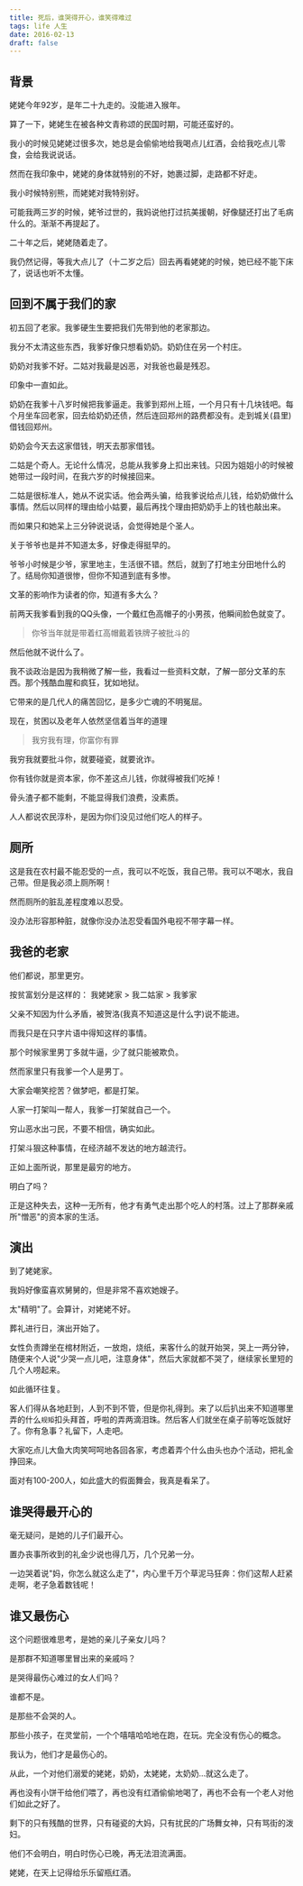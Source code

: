 ```yaml
---
title: 死后，谁哭得开心，谁笑得难过
tags: life 人生
date: 2016-02-13
draft: false
---
```


## 背景

姥姥今年92岁，是年二十九走的。没能进入猴年。

算了一下，姥姥生在被各种文青称颂的民国时期，可能还蛮好的。

我小的时候见姥姥过很多次，她总是会偷偷地给我喝点儿红酒，会给我吃点儿零食，会给我说说话。

然而在我印象中，姥姥的身体就特别的不好，她裹过脚，走路都不好走。

我小时候特别熊，而姥姥对我特别好。

可能我两三岁的时候，姥爷过世的，我妈说他打过抗美援朝，好像腿还打出了毛病什么的。渐渐不再提起了。

二十年之后，姥姥随着走了。

我仍然记得，等我大点儿了（十二岁之后）回去再看姥姥的时候，她已经不能下床了，说话也听不太懂。

## 回到不属于我们的家

初五回了老家。我爹硬生生要把我们先带到他的老家那边。

我分不太清这些东西，我爹好像只想看奶奶。奶奶住在另一个村庄。

奶奶对我爹不好。二姑对我最是凶恶，对我爸也最是残忍。

印象中一直如此。

奶奶在我爹十八岁时候把我爹逼走。我爹到郑州上班，一个月只有十几块钱吧。每个月坐车回老家，回去给奶奶还债，然后连回郑州的路费都没有。走到城关(县里)借钱回郑州。

奶奶会今天去这家借钱，明天去那家借钱。

二姑是个奇人。无论什么情况，总能从我爹身上扣出来钱。只因为姐姐小的时候被她带过一段时间，在我六岁的时候接回来。

二姑是很标准人，她从不说实话。他会两头骗，给我爹说给点儿钱，给奶奶做什么事情。然后以同样的理由给小姑要，最后再找个理由把奶奶手上的钱也敲出来。

而如果只和她呆上三分钟说说话，会觉得她是个圣人。

关于爷爷也是并不知道太多，好像走得挺早的。

爷爷小时候是少爷，家里地主，生活很不错。然后，就到了打地主分田地什么的了。结局你知道很惨，但你不知道到底有多惨。

文革的影响作为读者的你，知道有多大么？

前两天我爹看到我的QQ头像，一个戴红色高帽子的小男孩，他瞬间脸色就变了。

> 你爷当年就是带着红高帽戴着铁牌子被批斗的

然后他就不说什么了。

我不谈政治是因为我稍微了解一些，我看过一些资料文献，了解一部分文革的东西。那个残酷血腥和疯狂，犹如地狱。

它带来的是几代人的痛苦回忆，是多少亡魂的不明冤屈。

现在，贫困以及老年人依然坚信着当年的道理

> 我穷我有理，你富你有罪

我穷我就要批斗你，就要碰瓷，就要讹诈。

你有钱你就是资本家，你不差这点儿钱，你就得被我们吃掉！

骨头渣子都不能剩，不能显得我们浪费，没素质。

人人都说农民淳朴，是因为你们没见过他们吃人的样子。

## 厕所

这是我在农村最不能忍受的一点，我可以不吃饭，我自己带。我可以不喝水，我自己带。但是我必须上厕所啊！

然而厕所的脏乱差程度难以忍受。

没办法形容那种脏，就像你没办法忍受看国外电视不带字幕一样。

## 我爸的老家

他们都说，那里更穷。

按贫富划分是这样的： 我姥姥家 > 我二姑家 > 我爹家

父亲不知因为什么矛盾，被贺洛(我真不知道这是什么字)说不能进。

而我只是在只字片语中得知这样的事情。

那个时候家里男丁多就牛逼，少了就只能被欺负。

然而家里只有我爹一个人是男丁。

大家会嘲笑挖苦？做梦吧，都是打架。

人家一打架叫一帮人，我爹一打架就自己一个。

穷山恶水出刁民，不要不相信，确实如此。

打架斗狠这种事情，在经济越不发达的地方越流行。

正如上面所说，那里是最穷的地方。

明白了吗？

正是这种失去，这种一无所有，他才有勇气走出那个吃人的村落。过上了那群亲戚所"憎恶"的资本家的生活。

## 演出

到了姥姥家。

我妈好像蛮喜欢舅舅的，但是非常不喜欢她嫂子。

太"精明"了。会算计，对姥姥不好。

葬礼进行日，演出开始了。

女性负责蹲坐在棺材附近，一放炮，烧纸，来客什么的就开始哭，哭上一两分钟，随便来个人说"少哭一点儿吧，注意身体"，然后大家就都不哭了，继续家长里短的几个人唠起来。

如此循环往复。

客人们得从各地赶到，人到不到不管，但是你礼得到。来了以后扒出来不知道哪里弄的什么`规矩`扣头拜首，呼啦的弄两滴泪珠。然后客人们就坐在桌子前等吃饭就好了。你有急事？礼留下，人走吧。

大家吃点儿大鱼大肉笑呵呵地各回各家，考虑着弄个什么由头也办个活动，把礼金挣回来。

面对有100-200人，如此盛大的假面舞会，我真是看呆了。

## 谁哭得最开心的

毫无疑问，是她的儿子们最开心。

置办丧事所收到的礼金少说也得几万，几个兄弟一分。

一边哭着说"妈，你怎么就这么走了"，内心里千万个草泥马狂奔：你们这帮人赶紧走啊，老子急着数钱呢！

## 谁又最伤心

这个问题很难思考，是她的亲儿子亲女儿吗？

是那群不知道哪里冒出来的亲戚吗？

是哭得最伤心难过的女人们吗？

谁都不是。

是那些不会哭的人。

那些小孩子，在灵堂前，一个个嘻嘻哈哈地在跑，在玩。完全没有伤心的概念。

我认为，他们才是最伤心的。

从此，一个对他们溺爱的姥姥，奶奶，太姥姥，太奶奶...就这么走了。

再也没有小饼干给他们喂了，再也没有红酒偷偷地喝了，再也不会有一个老人对他们如此之好了。

剩下的只有残酷的世界，只有碰瓷的大妈，只有扰民的广场舞女神，只有骂街的泼妇。

他们不会明白，明白时伤心已晚，再无法泪流满面。


姥姥，在天上记得给乐乐留瓶红酒。